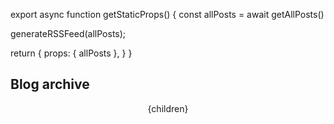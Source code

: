 
export async function getStaticProps() {
  const allPosts = await getAllPosts()

  generateRSSFeed(allPosts);

  return {
    props: { allPosts },
  }
}


## Blog archive


  <Layout>
    <Container>
      <Header/>
      {children}
      <Posts posts={allPosts} />
    </Container>
  </Layout>
</>
